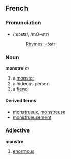==French==
===Pronunciation===
*/mɔ̃str/, /mO~str/
*:[[Rhymes:French:-ɔ̃str|Rhymes: -ɔ̃str]]

===Noun===
'''monstre''' ''m''

# a [[monster]]
# a hideous person
# a [[fiend]]<!-- this may be synonymous to #1 or #2 -->

====Derived terms====
*[[monstrueux]], [[monstreuse]]
*[[monstrueusement]]

===Adjective===
'''monstre'''

# [[enormous]]